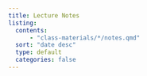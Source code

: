 ```yaml
---
title: Lecture Notes
listing:
  contents:
      - "class-materials/*/notes.qmd"
  sort: "date desc"
  type: default
  categories: false
---
```


\
